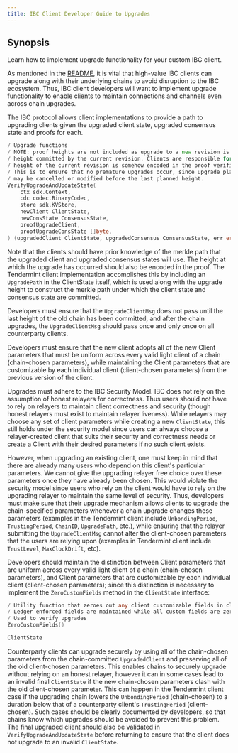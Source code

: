 ```yaml
---
title: IBC Client Developer Guide to Upgrades
---
```


## Synopsis

Learn how to implement upgrade functionality for your custom IBC client.

As mentioned in the [README](/ibc/v4.6.x/intro), it is vital that high-value IBC clients can upgrade along with their underlying chains to avoid disruption to the IBC ecosystem. Thus, IBC client developers will want to implement upgrade functionality to enable clients to maintain connections and channels even across chain upgrades.

The IBC protocol allows client implementations to provide a path to upgrading clients given the upgraded client state, upgraded consensus state and proofs for each.

```go expandable
/ Upgrade functions
/ NOTE: proof heights are not included as upgrade to a new revision is expected to pass only on the last
/ height committed by the current revision. Clients are responsible for ensuring that the planned last
/ height of the current revision is somehow encoded in the proof verification process.
/ This is to ensure that no premature upgrades occur, since upgrade plans committed to by the counterparty
/ may be cancelled or modified before the last planned height.
VerifyUpgradeAndUpdateState(
    ctx sdk.Context,
    cdc codec.BinaryCodec,
    store sdk.KVStore,
    newClient ClientState,
    newConsState ConsensusState,
    proofUpgradeClient,
    proofUpgradeConsState []byte,
) (upgradedClient ClientState, upgradedConsensus ConsensusState, err error)
```

Note that the clients should have prior knowledge of the merkle path that the upgraded client and upgraded consensus states will use. The height at which the upgrade has occurred should also be encoded in the proof. The Tendermint client implementation accomplishes this by including an `UpgradePath` in the ClientState itself, which is used along with the upgrade height to construct the merkle path under which the client state and consensus state are committed.

Developers must ensure that the `UpgradeClientMsg` does not pass until the last height of the old chain has been committed, and after the chain upgrades, the `UpgradeClientMsg` should pass once and only once on all counterparty clients.

Developers must ensure that the new client adopts all of the new Client parameters that must be uniform across every valid light client of a chain (chain-chosen parameters), while maintaining the Client parameters that are customizable by each individual client (client-chosen parameters) from the previous version of the client.

Upgrades must adhere to the IBC Security Model. IBC does not rely on the assumption of honest relayers for correctness. Thus users should not have to rely on relayers to maintain client correctness and security (though honest relayers must exist to maintain relayer liveness). While relayers may choose any set of client parameters while creating a new `ClientState`, this still holds under the security model since users can always choose a relayer-created client that suits their security and correctness needs or create a Client with their desired parameters if no such client exists.

However, when upgrading an existing client, one must keep in mind that there are already many users who depend on this client's particular parameters. We cannot give the upgrading relayer free choice over these parameters once they have already been chosen. This would violate the security model since users who rely on the client would have to rely on the upgrading relayer to maintain the same level of security. Thus, developers must make sure that their upgrade mechanism allows clients to upgrade the chain-specified parameters whenever a chain upgrade changes these parameters (examples in the Tendermint client include `UnbondingPeriod`, `TrustingPeriod`, `ChainID`, `UpgradePath`, etc.), while ensuring that the relayer submitting the `UpgradeClientMsg` cannot alter the client-chosen parameters that the users are relying upon (examples in Tendermint client include `TrustLevel`, `MaxClockDrift`, etc).

Developers should maintain the distinction between Client parameters that are uniform across every valid light client of a chain (chain-chosen parameters), and Client parameters that are customizable by each individual client (client-chosen parameters); since this distinction is necessary to implement the `ZeroCustomFields` method in the `ClientState` interface:

```go
/ Utility function that zeroes out any client customizable fields in client state
/ Ledger enforced fields are maintained while all custom fields are zero values
/ Used to verify upgrades
ZeroCustomFields()

ClientState
```

Counterparty clients can upgrade securely by using all of the chain-chosen parameters from the chain-committed `UpgradedClient` and preserving all of the old client-chosen parameters. This enables chains to securely upgrade without relying on an honest relayer, however it can in some cases lead to an invalid final `ClientState` if the new chain-chosen parameters clash with the old client-chosen parameter. This can happen in the Tendermint client case if the upgrading chain lowers the `UnbondingPeriod` (chain-chosen) to a duration below that of a counterparty client's `TrustingPeriod` (client-chosen). Such cases should be clearly documented by developers, so that chains know which upgrades should be avoided to prevent this problem. The final upgraded client should also be validated in `VerifyUpgradeAndUpdateState` before returning to ensure that the client does not upgrade to an invalid `ClientState`.
